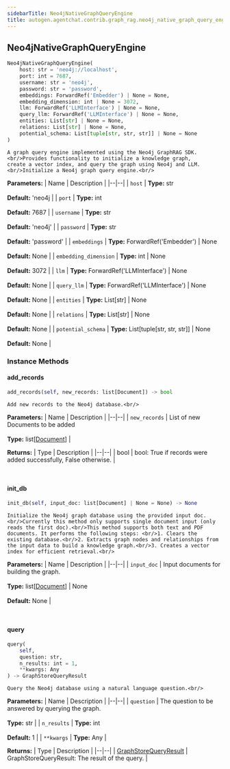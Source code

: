 ```yaml
---
sidebarTitle: Neo4jNativeGraphQueryEngine
title: autogen.agentchat.contrib.graph_rag.neo4j_native_graph_query_engine.Neo4jNativeGraphQueryEngine
---
```

<h2 id="autogen.agentchat.contrib.graph_rag.neo4j_native_graph_query_engine.Neo4jNativeGraphQueryEngine" class="doc doc-heading">
    <code class="doc-symbol doc-symbol-heading doc-symbol-class"></code>
    <span class="doc doc-object-name doc-class-name">Neo4jNativeGraphQueryEngine</span>
</h2>

```python
Neo4jNativeGraphQueryEngine(
    host: str = 'neo4j://localhost',
    port: int = 7687,
    username: str = 'neo4j',
    password: str = 'password',
    embeddings: ForwardRef('Embedder') | None = None,
    embedding_dimension: int | None = 3072,
    llm: ForwardRef('LLMInterface') | None = None,
    query_llm: ForwardRef('LLMInterface') | None = None,
    entities: List[str] | None = None,
    relations: List[str] | None = None,
    potential_schema: List[tuple[str, str, str]] | None = None
)
```

    A graph query engine implemented using the Neo4j GraphRAG SDK.<br/>Provides functionality to initialize a knowledge graph,
    create a vector index, and query the graph using Neo4j and LLM.<br/>Initialize a Neo4j graph query engine.<br/>

<b>Parameters:</b>
| Name | Description |
|--|--|
| `host` | **Type:** str<br/><br/>**Default:** 'neo4j |
| `port` | **Type:** int<br/><br/>**Default:** 7687 |
| `username` | **Type:** str<br/><br/>**Default:** 'neo4j' |
| `password` | **Type:** str<br/><br/>**Default:** 'password' |
| `embeddings` | **Type:** ForwardRef('Embedder') \| None<br/><br/>**Default:** None |
| `embedding_dimension` | **Type:** int \| None<br/><br/>**Default:** 3072 |
| `llm` | **Type:** ForwardRef('LLMInterface') \| None<br/><br/>**Default:** None |
| `query_llm` | **Type:** ForwardRef('LLMInterface') \| None<br/><br/>**Default:** None |
| `entities` | **Type:** List[str] \| None<br/><br/>**Default:** None |
| `relations` | **Type:** List[str] \| None<br/><br/>**Default:** None |
| `potential_schema` | **Type:** List[tuple[str, str, str]] \| None<br/><br/>**Default:** None |

### Instance Methods

<code class="doc-symbol doc-symbol-heading doc-symbol-method"></code>
#### add_records

```python
add_records(self, new_records: list[Document]) -> bool
```

    Add new records to the Neo4j database.<br/>

<b>Parameters:</b>
| Name | Description |
|--|--|
| `new_records` | List of new Documents to be added<br/><br/>**Type:** list[[Document](/docs/api-reference/autogen/agentchat/contrib/graph_rag/document/Document)] |

<b>Returns:</b>
| Type | Description |
|--|--|
| bool | bool: True if records were added successfully, False otherwise. |

<br />

<code class="doc-symbol doc-symbol-heading doc-symbol-method"></code>
#### init_db

```python
init_db(self, input_doc: list[Document] | None = None) -> None
```

    Initialize the Neo4j graph database using the provided input doc.<br/>Currently this method only supports single document input (only reads the first doc).<br/>This method supports both text and PDF documents. It performs the following steps: <br/>1. Clears the existing database.<br/>2. Extracts graph nodes and relationships from the input data to build a knowledge graph.<br/>3. Creates a vector index for efficient retrieval.<br/>

<b>Parameters:</b>
| Name | Description |
|--|--|
| `input_doc` | Input documents for building the graph.<br/><br/>**Type:** list[[Document](/docs/api-reference/autogen/agentchat/contrib/graph_rag/document/Document)] \| None<br/><br/>**Default:** None |

<br />

<code class="doc-symbol doc-symbol-heading doc-symbol-method"></code>
#### query

```python
query(
    self,
    question: str,
    n_results: int = 1,
    **kwargs: Any
) -> GraphStoreQueryResult
```

    Query the Neo4j database using a natural language question.<br/>

<b>Parameters:</b>
| Name | Description |
|--|--|
| `question` | The question to be answered by querying the graph.<br/><br/>**Type:** str |
| `n_results` | **Type:** int<br/><br/>**Default:** 1 |
| `**kwargs` | **Type:** Any |

<b>Returns:</b>
| Type | Description |
|--|--|
| [GraphStoreQueryResult](/docs/api-reference/autogen/agentchat/contrib/graph_rag/graph_query_engine/GraphStoreQueryResult) | GraphStoreQueryResult: The result of the query. |

<br />